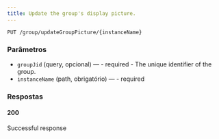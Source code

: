 ```yaml
---
title: Update the group's display picture.
---
```


```http
PUT /group/updateGroupPicture/{instanceName}
```



### Parâmetros

- `groupJid` (query, opcional) — - required - The unique identifier of the group.
- `instanceName` (path, obrigatório) — - required

### Respostas
#### 200
Successful response

